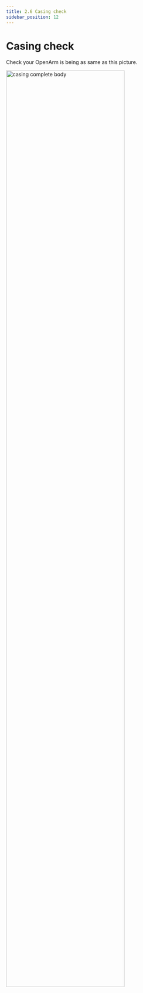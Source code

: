 ```yaml
---
title: 2.6 Casing check
sidebar_position: 12
---
```



# Casing check

Check your OpenArm is being as same as this picture.

<img
  src="/img/hardware/electronics-guide/casing_complete.png"
  alt="casing complete body"
  width="80%"
/>